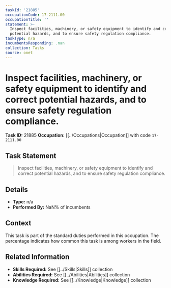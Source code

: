 ```yaml
---
taskId: '21885'
occupationCode: 17-2111.00
occupationTitle: ''
statement: >-
  Inspect facilities, machinery, or safety equipment to identify and correct
  potential hazards, and to ensure safety regulation compliance.
taskType: n/a
incumbentsResponding: .nan
collection: Tasks
source: onet
---
```

# Inspect facilities, machinery, or safety equipment to identify and correct potential hazards, and to ensure safety regulation compliance.

**Task ID:** 21885
**Occupation:** [[../Occupations|Occupation]] with code `17-2111.00`

## Task Statement

> Inspect facilities, machinery, or safety equipment to identify and correct potential hazards, and to ensure safety regulation compliance.

## Details

- **Type:** n/a
- **Performed By:** NaN% of incumbents

## Context

This task is part of the standard duties performed in this occupation. The percentage indicates how common this task is among workers in the field.

## Related Information

- **Skills Required:** See [[../Skills|Skills]] collection
- **Abilities Required:** See [[../Abilities|Abilities]] collection
- **Knowledge Required:** See [[../Knowledge|Knowledge]] collection
